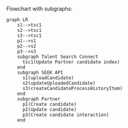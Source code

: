 Flowchart with subgraphs:

```mermaid Sharing candidate information
graph LR
    s1-->tsc1
    s2-->tsc1
    s3-->tsc1
    p1-->s1
    p2-->s2
    p3-->s3
    subgraph Talent Search Connect
      tsc1(Update Partner candidate index)
    end
    subgraph SEEK API
      s1(uploadCandidate)
      s2(updateUploadedCandidate)
      s3(createCandidateProcessHistoryItem)
    end
    subgraph Partner
      p1(Create candidate)
      p2(Update candidate)
      p3(Create candidate interaction)
    end
```
